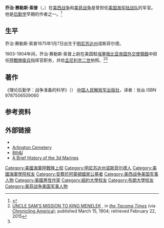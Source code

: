 {{copyedit|time=2016-08-07T15:07:48+00:00}}
{{Infobox military person
|name         = 乔治·赛勒斯·索普
|image        =
|caption      =
|birth_date   = {{birth date|1875|1|7}}
|death_date   = {{death date and age|1936|7|28|1875|1|7}}
|birth_place  = [[诺斯菲尔德_(明尼苏达州)|诺斯菲尔德 (明尼苏达州)]]
|death_place  = [[贝塞斯达_(马里兰州)|贝塞斯达 (马里兰州)]]贝塞斯达海军医疗中心
|placeofburial= [[阿灵顿国家公墓|阿灵顿国家公墓]]
|placeofburial_label = 安葬地点
|nickname     =
|allegiance   = [[美国|美国]]
|branch       = [[美国海军陆战队|美国海军陆战队]]
|serviceyears = 1898–1923
|rank         = [[上校|上校]]
|unit         = 1917–1918，第2陆战旅参谋长<ref name=Arlington>{{cite web|accessdate=2015-03-13|url=http://www.arlingtoncemetery.net/gcthorpe.htm|title=''George Cyrus Thorpe'', at the Arlington National Cemetery Website|archive-date=2019-04-25|archive-url=https://web.archive.org/web/20190425230105/http://www.arlingtoncemetery.net/gcthorpe.htm|dead-url=no}}</ref>
|commands     = {{Plainlist|
* 1903年，美国駐[[埃塞俄比亚帝国|埃塞俄比亚帝国]]使館陸戰隊衛兵
* 1911年3月14日，第3陆战团<ref name=Frank>{{cite book |url=http://www.au.af.mil/au/awc/awcgate/usmchist/3rdMar.txt |accessdate=2015-04-05 |title=A Brief History of the 3d Marines |chapter=Appendix A – COMMANDING OFFICERS, 3D MARINES, 1911–1961 |first=Benis M. |last=Frank |year=1968 |publisher=Historical Branch, G-3 Division, Headquarters, U.S. Marine Corps |location=Washington, D. C. |archive-date=2016-05-15 |archive-url=https://web.archive.org/web/20160515100829/http://www.au.af.mil/au/awc/awcgate/usmchist/3rdMar.txt |dead-url=no }} previous editions in 1958, 1961</ref>
* 1917年5月28日 – 1917年10月19日，第3陆战团<ref name=Frank/>
* 1917年12月17日 – 1918年2月1日，第3陆战团<ref name=Frank/>
* [[Portsmouth_Naval_Prison|Portsmouth Naval Prison]]<ref name=Arlington/>
* Marine Barracks, Pearl Harbor<ref name=Arlington/>}}
|battles      = [[美西战争|美西战争]]<br />[[美菲战争|美菲战争]]<br>{{link-en|Negro Rebellion|Negro Rebellion}}

|awards       = {{Plainlist|
* [[Marine_Corps_Brevet_Medal|Marine Corps Brevet Medal]]<ref name=HOH>{{cite web|accessdate=2009-07-22|url=http://www.homeofheroes.com/valor/01_usmcBVT/USMCbrevet.html|title=U.S. Marine Corps Recipients of the Brevet Medal|author=Sterner, C. Douglas|format=MS Word|publisher=Home of Heroes|archive-url=https://web.archive.org/web/20090227050126/http://www.homeofheroes.com/valor/01_usmcBVT/USMCbrevet.html|archive-date=2009-02-27|dead-url=yes}}</ref>
* [[Order_of_the_Star_of_Ethiopia|Order of the Star of Ethiopia]]<ref name=Tacoma/>}}
|spouse       = 科拉·韦尔斯（{{lang-en|Cora Wells}}）
|relations    = [[艾米·伊丽莎白·索普|艾米·伊丽莎白·索普]]（女儿）
|laterwork    = 作家，律师
}}


'''乔治·赛勒斯·索普'''（{{lang-en|George Cyrus Thorpe}}，{{bd|1875年|1月7日|1936年|7月28日|catIdx=Thorpe}}）在[[美西战争|美西战争]]和[[美菲战争|美菲战争]]是曾担任[[美国海军陆战队|美国海军陆战队]]的军官。他是[[后勤学|后勤学]]早期的作者之一。<ref name=Simmons>{{cite news |url=http://www.marines.mil/Portals/59/Publications/Fortitudine%20Vol%2016%20No%204_1.pdf |accessdate=2015-04-04 |format=PDF |title=Marine Corps Logistics in World War II |authorlink=Edwin H. Simmons |first=Edwin H. |last=Simmons |page=4 |work=Fortitudine |volume=XVI |date=Spring 1987 |number=4 |publisher=Marine Corps Historial Center |archive-date=2015-04-11 |archive-url=https://web.archive.org/web/20150411044758/http://www.marines.mil/Portals/59/Publications/Fortitudine%20Vol%2016%20No%204_1.pdf |dead-url=no }}</ref>
==生平==
乔治·赛勒斯·索普1875年1月7日出生于[[明尼苏达州|明尼苏达州]]诺斯菲尔德。

1903-1904年间，乔治·赛勒斯·索普上尉在美国駐[[埃塞俄比亚帝国|埃塞俄比亚帝国]][[美國駐外機構列表|外交使領館]]中担任[[美國海軍陸戰隊使館警衛隊|陸戰隊衛兵]]指挥官职务，并给[[孟尼利克二世|孟尼利克二世]]拍照。<ref name=Tacoma>[http://chroniclingamerica.loc.gov/lccn/sn88085187/1904-03-15/ed-1/seq-2/ UNCLE SAM'S MISSION TO KING MENELEK] {{Wayback|url=http://chroniclingamerica.loc.gov/lccn/sn88085187/1904-03-15/ed-1/seq-2/ |date=20150222163423 }}, in ''[[the_Tacoma_Times|the Tacoma Times]]'' (via [[Chronicling_America|Chronicling America]]); published March 15, 1904; retrieved February 22, 2015</ref><ref name=Simmons/>

==著作==
《理论后勤学：战争准备的科学》（{{lang|en|Pure Logistics: The Science of War Preparation}}） [[中国人民解放军出版社|中国人民解放军出版社]]，译者：张焱 ISBN 9787506509060
==参考资料==
{{Reflist}}

==外部链接==
* {{findagrave|49325774}}
* [http://www.arlingtoncemetery.net/gcthorpe.htm Arlington Cemetery]{{Wayback|url=http://www.arlingtoncemetery.net/gcthorpe.htm |date=20190425230105 }}
* [http://www.centerhouse.org/valormoh.html 8th&I]{{Wayback|url=http://www.centerhouse.org/valormoh.html |date=20130624041402 }}
* [http://www.au.af.mil/au/awc/awcgate/usmchist/3rdMar.txt A Brief History of the 3d Marines]{{Wayback|url=http://www.au.af.mil/au/awc/awcgate/usmchist/3rdMar.txt |date=20160515100829 }}


{{Authority control}}
{{DEFAULTSORT:Thorpe}}
[[Category:美國海軍陸戰隊上校|Category:美國海軍陸戰隊上校]]
[[Category:明尼苏达州诺斯菲尔德人|Category:明尼苏达州诺斯菲尔德人]]
[[Category:美國海軍學院校友|Category:美國海軍學院校友]]
[[Category:安葬於阿靈頓國家公墓者|Category:安葬於阿靈頓國家公墓者]]
[[Category:美西战争美国军事人物|Category:美西战争美国军事人物]]
[[Category:美國男性作家|Category:美國男性作家]]
[[Category:紐約大學校友|Category:紐約大學校友]]
[[Category:布朗大學校友|Category:布朗大學校友]]
[[Category:美菲战争美国军事人物|Category:美菲战争美国军事人物]]